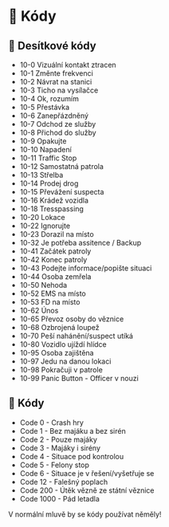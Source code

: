 
# 🔢 Kódy

## 🔢 Desítkové kódy

- 10-0 Vizuální kontakt ztracen
- 10-1 Změnte frekvenci
- 10-2 Návrat na stanici
- 10-3 Ticho na vysílačce
- 10-4 Ok, rozumím
- 10-5 Přestávka
- 10-6 Zanepřázdněný
- 10-7 Odchod ze služby
- 10-8 Přichod do služby
- 10-9 Opakujte
- 10-10 Napadení
- 10-11 Traffic Stop
- 10-12 Samostatná patrola
- 10-13 Střelba
- 10-14 Prodej drog
- 10-15 Převážení suspecta
- 10-16 Krádež vozidla
- 10-18 Tresspassing
- 10-20 Lokace
- 10-22 Ignorujte
- 10-23 Dorazil na místo
- 10-32 Je potřeba assitence / Backup
- 10-41 Začátek patroly
- 10-42 Konec patroly
- 10-43 Podejte informace/popište situaci
- 10-44 Osoba zemřela
- 10-50 Nehoda
- 10-52 EMS na místo
- 10-53 FD na místo
- 10-62 Únos
- 10-65 Převoz osoby do věznice
- 10-68 Ozbrojená loupež
- 10-70 Peší nahánění/suspect utíká
- 10-80 Vozidlo ujíždí hlídce
- 10-95 Osoba zajištěna
- 10-97 Jedu na danou lokaci
- 10-98 Pokračuji v patrole
- 10-99 Panic Button - Officer v nouzi

## 🔢 Kódy

- Code 0 - Crash hry
- Code 1 - Bez majáku a bez sirén
- Code 2 - Pouze majáky
- Code 3 - Majáky i sirény
- Code 4 - Situace pod kontrolou
- Code 5 - Felony stop
- Code 6 - Situace je v řešení/vyšetřuje se
- Code 12 - Falešný poplach
- Code 200 - Útěk vězně ze státní věznice
- Code 1000 - Pád letadla

<Callout type="warning" emoji="⚠️">
  V normální mluvě by se kódy používat něměly!
</Callout>